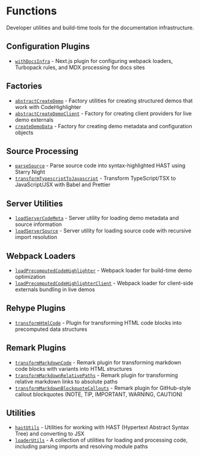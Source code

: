 # Functions

Developer utilities and build-time tools for the documentation infrastructure.

## Configuration Plugins

- [`withDocsInfra`](./with-docs-infra/page.mdx) - Next.js plugin for configuring webpack loaders, Turbopack rules, and MDX processing for docs sites

## Factories

- [`abstractCreateDemo`](./abstract-create-demo/page.mdx) - Factory utilities for creating structured demos that work with CodeHighlighter
- [`abstractCreateDemoClient`](./abstract-create-demo-client/page.mdx) - Factory for creating client providers for live demo externals
- [`createDemoData`](./create-demo-data/page.mdx) - Factory for creating demo metadata and configuration objects

## Source Processing

- [`parseSource`](./parse-source/page.mdx) - Parse source code into syntax-highlighted HAST using Starry Night
- [`transformTypescriptToJavascript`](./transform-typescript-to-javascript/page.mdx) - Transform TypeScript/TSX to JavaScript/JSX with Babel and Prettier

## Server Utilities

- [`loadServerCodeMeta`](./load-server-code-meta/page.mdx) - Server utility for loading demo metadata and source information
- [`loadServerSource`](./load-server-source/page.mdx) - Server utility for loading source code with recursive import resolution

## Webpack Loaders

- [`loadPrecomputedCodeHighlighter`](./load-precomputed-code-highlighter/page.mdx) - Webpack loader for build-time demo optimization
- [`loadPrecomputedCodeHighlighterClient`](./load-precomputed-code-highlighter-client/page.mdx) - Webpack loader for client-side externals bundling in live demos

## Rehype Plugins

- [`transformHtmlCode`](./transform-html-code/page.mdx) - Plugin for transforming HTML code blocks into precomputed data structures

## Remark Plugins

- [`transformMarkdownCode`](./transform-markdown-code/page.mdx) - Remark plugin for transforming markdown code blocks with variants into HTML structures
- [`transformMarkdownRelativePaths`](./transform-markdown-relative-paths/page.mdx) - Remark plugin for transforming relative markdown links to absolute paths
- [`transformMarkdownBlockquoteCallouts`](./transform-markdown-blockquote-callouts/page.mdx) - Remark plugin for GitHub-style callout blockquotes (NOTE, TIP, IMPORTANT, WARNING, CAUTION)

## Utilities

- [`hastUtils`](./hast-utils/page.mdx) - Utilities for working with HAST (Hypertext Abstract Syntax Tree) and converting to JSX
- [`loaderUtils`](./loader-utils/page.mdx) - A collection of utilities for loading and processing code, including parsing imports and resolving module paths
